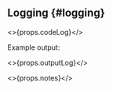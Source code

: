 ## Logging {#logging}

<>{props.codeLog}</>

Example output:

<>{props.outputLog}</>

<>{props.notes}</>